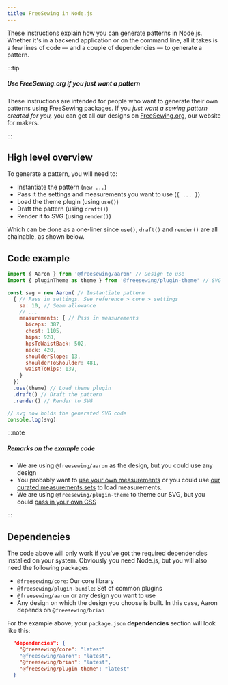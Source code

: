 ```yaml
---
title: FreeSewing in Node.js
---
```


These instructions explain how you can generate patterns in Node.js.
Whether it's in a backend application or on the command line, all
it takes is a few lines of code — and a couple of dependencies — to
generate a pattern.

:::tip

##### Use FreeSewing.org if you just want a pattern

These instructions are intended for people who want to generate
their own patterns using FreeSewing packages.
If you _just want a sewing pattern created for you,_
you can get all our designs on [FreeSewing.org](https://freesewing.org/),
our website for makers.

:::

## High level overview

To generate a pattern, you will need to:

- Instantiate the pattern (`new ...`)
- Pass it the settings and measurements you want to use (`{ ... }`)
- Load the theme plugin (using `use()`)
- Draft the pattern (using `draft()`)
- Render it to SVG  (using `render()`)

Which can be done as a one-liner since `use()`, `draft()` and
`render()` are all chainable, as shown below.

## Code example

```js
import { Aaron } from '@freesewing/aaron' // Design to use
import { pluginTheme as theme } from '@freesewing/plugin-theme' // SVG theme

const svg = new Aaron( // Instantiate pattern
  { // Pass in settings. See reference > core > settings
    sa: 10, // Seam allowance
    // ...
    measurements: { // Pass in measurements
      biceps: 387,
      chest: 1105,
      hips: 928,
      hpsToWaistBack: 502,
      neck: 420,
      shoulderSlope: 13,
      shoulderToShoulder: 481,
      waistToHips: 139,
    }
  })
  .use(theme) // Load theme plugin
  .draft() // Draft the pattern
  .render() // Render to SVG

// svg now holds the generated SVG code
console.log(svg)
```

:::note

##### Remarks on the example code

- We are using `@freesewing/aaron` as the design, but you could use any design
- You probably want to [use your own measurements](/reference/settings/measurements)
  or you could use [our curated measurements sets](https://freesewing.org/curated-sets) to load measurements.
- We are using `@freesewing/plugin-theme` to theme our SVG, but you
  could [pass in your own CSS](/reference/api/svg/style)

:::

## Dependencies

The code above will only work if you've got the required dependencies installed on your system.
Obviously you need Node.js, but you will also need the following packages:

- `@freesewing/core`: Our core library
- `@freesewing/plugin-bundle`: Set of common plugins
- `@freesewing/aaron` or any design you want to use
- Any design on which the design you choose is built. In this case, Aaron depends on `@freesewing/brian`

For the example above, your `package.json` **dependencies** section will look like this:

```json
  "dependencies": {
    "@freesewing/core": "latest"
    "@freesewing/aaron": "latest",
    "@freesewing/brian": "latest",
    "@freesewing/plugin-theme": "latest"
  }
```
